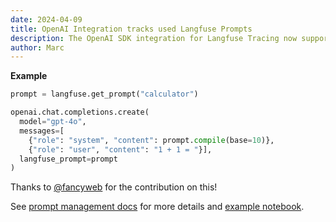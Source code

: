 ```yaml
---
date: 2024-04-09
title: OpenAI Integration tracks used Langfuse Prompts
description: The OpenAI SDK integration for Langfuse Tracing now supports capturing the used prompt (version) from Prompt Management.
author: Marc
---
```



<ChangelogHeader />

**Example**

```python /langfuse_prompt=prompt/
prompt = langfuse.get_prompt("calculator")

openai.chat.completions.create(
  model="gpt-4o",
  messages=[
    {"role": "system", "content": prompt.compile(base=10)},
    {"role": "user", "content": "1 + 1 = "}],
  langfuse_prompt=prompt
)
```

Thanks to [@fancyweb](https://github.com/fancyweb) for the contribution on this!

See [prompt management docs](/docs/prompt-management/overview) for more details and [example notebook](/guides/cookbook/prompt_management_openai_functions).
